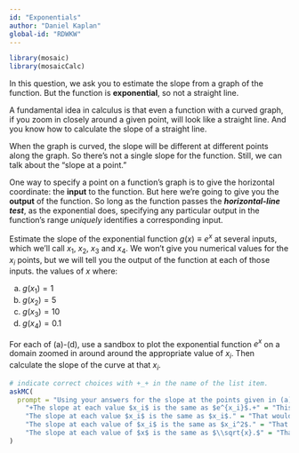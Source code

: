 ```yaml
---
id: "Exponentials"
author: "Daniel Kaplan"
global-id: "RDWKW"
---
```


```r

library(mosaic)
library(mosaicCalc)
```

In this question, we ask you to estimate the slope from a graph of the function. But the function is **exponential**, so not a straight line. 

A fundamental idea in calculus is that even a function with a curved graph, if you zoom in closely around a given point, will look like a straight line. And you know how to calculate the slope of a straight line.

When the graph is curved, the slope will be different at different points along the graph. So there's not a single slope for the function. Still, we can talk about the "slope at a point."

One way to specify a point on a function's graph is to give the horizontal coordinate: the **input** to the function. But here we're going to give you the **output** of the function. So long as the function passes the ***horizontal-line test***, as the exponential does, specifying any particular output in the function's range *uniquely* identifies a corresponding input. 

Estimate the slope of the exponential function $g(x) \equiv e^x$ at several inputs, which we'll call $x_1$, $x_2$, $x_3$ and $x_4$. We won't give you numerical values for the $x_i$ points, but we will tell you the output of the function at each of those inputs. the values of $x$ where:

a. $g(x_1) = 1$
b. $g(x_2) = 5$
c. $g(x_3) = 10$
d. $g(x_4) = 0.1$

For each of (a)-(d), use a sandbox to plot the exponential function $e^x$ on a domain zoomed in  around around the appropriate value of $x_i$.  Then calculate the slope  of  the curve at that $x_i$.


```r
# indicate correct choices with +_+ in the name of the list item.
askMC(
  prompt = "Using your answers for the slope at the points given in (a)-(d), choose the best answer to this question: What is the pattern in the slope as $x$ varies?",
    "+The slope at each value $x_i$ is the same as $e^{x_i}$.+" = "This property of the exponential function becomes important when describing a wide range of phenomena, from nuclear isotope decay to population growth.",
    "The slope at each value $x_i$ is the same as $x_i$." = "That would being saying the slope at $x_3$ is $\\approx 2.30$. Is that what you got?",
    "The slope at each value of $x_i$ is the same as $x_i^2$." = "That would being saying the slope at the $x_3$ is $\\approx 5.30$. Is that what you got?",
    "The slope at each value of $x$ is the same as $\\sqrt{x}.$" = "That would being saying the slope at the $x_i$ is $\\approx 1.52$. Is that what you got?"
)
```

